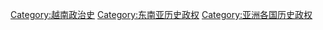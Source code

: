 [[Category:越南政治史|Category:越南政治史]]
[[Category:东南亚历史政权|Category:东南亚历史政权]]
[[Category:亚洲各国历史政权|Category:亚洲各国历史政权]]